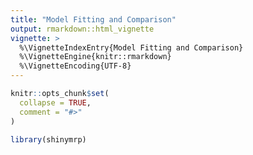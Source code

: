 ```yaml
---
title: "Model Fitting and Comparison"
output: rmarkdown::html_vignette
vignette: >
  %\VignetteIndexEntry{Model Fitting and Comparison}
  %\VignetteEngine{knitr::rmarkdown}
  %\VignetteEncoding{UTF-8}
---
```


```r
knitr::opts_chunk$set(
  collapse = TRUE,
  comment = "#>"
)
```

```r
library(shinymrp)
```

